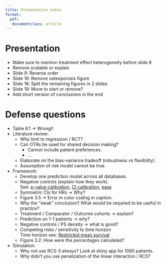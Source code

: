 ```yaml
---
title: Presentation notes
format:
  pdf:
   documentclass: article
---
```


# Presentation

- Make sure to mention treatment effect heterogeneity before slide 8
- Remove scalable or explain
- Slide 9: Reverse order
- Slide 16: Remove osteoporosis figure
- Slide 16: Split the remaining figures in 2 slides
- Slide 19: Move to start or remove?
- Add short version of conclusions in the end


# Defense questions

- Table 6.1 -> Wrong!!
- Literature review:
  - Why limit to regression / RCT?
  - Can OTRs be used for shared decision making?
    - Cannot include patient preferences.
    - ...
  - Elaborate on the bias-variance tradeoff (robustness vs flexibility).
  - Assumption of risk model cannot be true.
- Framework:
  - Develop one prediction model across all databases.
  - Negative controls (explain how they work). \
    See:
    [p-value calibration](https://onlinelibrary.wiley.com/doi/epdf/10.1002/sim.5925),
    [CI calibration](https://www.pnas.org/doi/epdf/10.1073/pnas.1708282114),
    [ease](https://onlinelibrary.wiley.com/doi/epdf/10.1002/pds.5510)
  - Symmetric CIs for HRs -> Why?
  - Figure 3.5 -> Error in color coding in caption.
  - Why the "weak" conclusion? What would be required to be useful in practice?
  - Treatment / Comparator / Outcome cohorts -> explain?
  - Prediction on 1-1 patients -> why?
  - Negative controls / PS density -> what is good?
  - Competing risks / sensitivity to time horizon \
    Time horizon see: [Restricted mean survival](https://bmcmedresmethodol.biomedcentral.com/articles/10.1186/1471-2288-13-152)
  - Figure 3.2: How were the percentages calculated?
- Simulation:
  - Why not use RCS-3 always?
    Look at shiny app for 1065 patients.
  - Why didn't you use penalization of the linear interaction / RCS?
